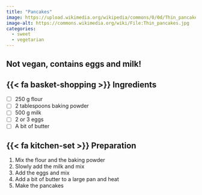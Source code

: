 ```yaml
---
title: "Pancakes"
image: https://upload.wikimedia.org/wikipedia/commons/0/0d/Thin_pancakes.jpg
image-alt: https://commons.wikimedia.org/wiki/File:Thin_pancakes.jpg
categories:
  - sweet
  - vegetarian
---
```


::: callout-warning
## Not vegan, contains eggs and milk!
:::

## {{< fa basket-shopping >}} Ingredients

- [ ]   250 g flour
- [ ]   2 tablespoons baking powder
- [ ]   500 g milk
- [ ]   2 or 3 eggs
- [ ]   A bit of butter

## {{< fa kitchen-set >}} Preparation

1.  Mix the flour and the baking powder
2.  Slowly add the milk and mix
3.  Add the eggs and mix
4.  Add a bit of butter to a large pan and heat
5.  Make the pancakes
